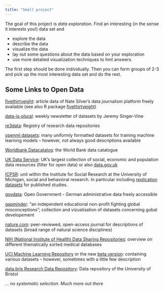 ```yaml
---
title: "Small project"
---
```



The goal of this project is *data exploration*. Find an interesting (in the sense it interests you!) data set and

* explore the data
* describe the data
* visualize the data
* lay out some questions about the data based on your exploration
* use more detailed visualization techniques to hint answers

The first step should be done individually. Then you can form groups of 2-3 and pick up the most interesting data set and do the rest.



## Some Links to Open Data

[fivethirtyeight](https://data.fivethirtyeight.com/): article data of Nate Silver's data journalism platform freely available (see also R package [fivethirtyeight](https://cran.r-project.org/web/packages/fivethirtyeight/index.html))

[data-is-plural](https://www.data-is-plural.com/): weekly newsletter of datasets by Jeremy Singer-Vine

[re3data](https://www.re3data.org/): Registry of research data repositories

[openml datasets](https://www.openml.org/): many uniformly formatted datasets for training machine learning models -- however, not always good descriptions available

[Worldbank Datacatalog](https://datacatalog.worldbank.org/): the World Bank data catalogue

[UK Data Service](https://beta.ukdataservice.ac.uk/datacatalogue/studies#!?Search=&Rows=10&Sort=0&DateFrom=1753&DateTo=2018&AccessFacet=Open&Page=1): UK’s largest collection of social, economic and population data resources (filter for open data) or also [data.gov.uk](https://www.data.gov.uk/)

[ICPSR](https://www.icpsr.umich.edu): unit within the Institute for Social Research at the University of Michigan, social and behavioral research. In particular including [replication datasets](https://www.openicpsr.org/openicpsr/) for published studies.

[govdata](https://www.govdata.de/): Open Government - German administrative data freely accessible

[gapminder](https://www.gapminder.org/): "an independent educational non-proﬁt ﬁghting global misconceptions"; collection and vizualisation of datasets concerning gobal developement

[nature.com](https://www.nature.com/sdata/): peer-reviewed, open-access journal for descriptions of datasets (broad range of natural science disciplines)

[NIH (National Institute of Health) Data Sharing Repositories](https://www.nlm.nih.gov/NIHbmic/domain_specific_repositories.html): overview on different thematically sorted medical databases

[UCI Machine Learning Repository](https://archive.ics.uci.edu/ml/datasets.php) or the new [beta version](https://archive-beta.ics.uci.edu/): containing various datasets -- however, sometimes with a little few description

[data.bris Research Data Repository](https://data.bris.ac.uk/data/): Data repository of the University of Bristol

_... no systematic selection. Much more out there_